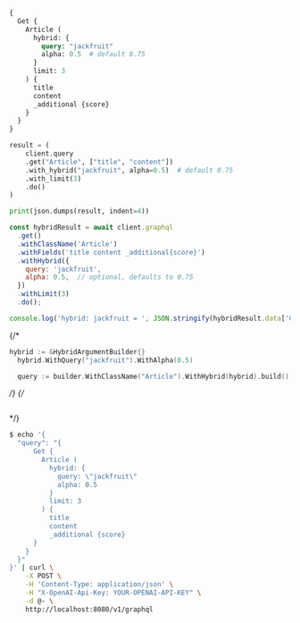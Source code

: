 
<Tabs groupId="languages">
<TabItem value="graphql" label="GraphQL">

```graphql
{
  Get {
    Article (
      hybrid: {
        query: "jackfruit"
        alpha: 0.5  # default 0.75
      }
      limit: 3
    ) {
      title
      content
      _additional {score}
    }
  }
}

```

</TabItem>
<TabItem value="py" label="Python">

```python
result = (
    client.query
    .get("Article", ["title", "content"])
    .with_hybrid("jackfruit", alpha=0.5)  # default 0.75
    .with_limit(3)
    .do()
)

print(json.dumps(result, indent=4))
```

</TabItem>
<TabItem value="js" label="JavaScript/TypeScript">

```js
const hybridResult = await client.graphql
  .get()
  .withClassName('Article')
  .withFields('title content _additional{score}')
  .withHybrid({
    query: 'jackfruit',
    alpha: 0.5,  // optional, defaults to 0.75
  })
  .withLimit(3)
  .do();

console.log('hybrid: jackfruit = ', JSON.stringify(hybridResult.data['Get']['Article'], null, 2));
```

</TabItem>
{/*<TabItem value="go" label="Go">

```go
hybrid := &HybridArgumentBuilder{}
  hybrid.WithQuery("jackfruit").WithAlpha(0.5)

  query := builder.WithClassName("Article").WithHybrid(hybrid).build()
```

</TabItem>*/}
{/*<TabItem value="java" label="Java">

```java

```

</TabItem>*/}
<TabItem value="curl" label="Curl">

```bash
$ echo '{
  "query": "{
      Get {
        Article (
          hybrid: {
            query: \"jackfruit\"
            alpha: 0.5
          }
          limit: 3
        ) {
          title
          content
          _additional {score}
      }
    }
  }"
}' | curl \
    -X POST \
    -H 'Content-Type: application/json' \
    -H "X-OpenAI-Api-Key: YOUR-OPENAI-API-KEY" \
    -d @- \
    http://localhost:8080/v1/graphql
```

</TabItem>
</Tabs>
